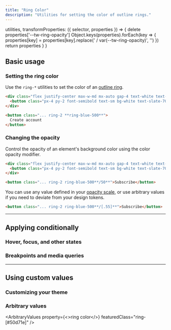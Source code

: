 ```yaml
---
title: "Ring Color"
description: "Utilities for setting the color of outline rings."
---
```



  utilities,
  transformProperties: ({ selector, properties }) => {
    delete properties['--tw-ring-opacity']
    Object.keys(properties).forEach(key => {
      properties[key] = properties[key].replace(' / var(--tw-ring-opacity)', '')
    })
    return properties
  }
}

## Basic usage

### Setting the ring color

Use the `ring-*` utilities to set the color of an [outline ring](/docs/ring-width).

```html {{ example: true }}
<div class="flex justify-center max-w-md mx-auto gap-4 text-white text-sm text-center font-bold leading-6">
  <button class="px-4 py-2 font-semibold text-sm bg-white text-slate-700 border border-slate-300 rounded-md shadow-sm ring-2 ring-offset-2 ring-offset-slate-50 ring-blue-500 dark:ring-offset-slate-900 dark:bg-slate-700 dark:text-slate-200 dark:border-transparent">Create account</button>
</div>
```

```html
<button class="... ring-2 **ring-blue-500**">
  Create account
</button>
```

### Changing the opacity

Control the opacity of an element's background color using the color opacity modifier.

```html {{ example: true }}
<div class="flex justify-center max-w-md mx-auto gap-4 text-white text-sm text-center font-bold leading-6">
  <button class="px-4 py-2 font-semibold text-sm bg-white text-slate-700 border border-slate-300 rounded-md shadow-sm ring-2 ring-offset-2 ring-offset-slate-50 ring-blue-500/50 dark:ring-offset-slate-900 dark:bg-slate-700 dark:text-slate-200 dark:border-transparent">Create account</button>
</div>
```

```html
<button class="... ring-2 ring-blue-500**/50**">Subscribe</button>
```

You can use any value defined in your [opacity scale](/docs/opacity), or use arbitrary values if you need to deviate from your design tokens.

```html
<button class="... ring-2 ring-blue-500**/[.55]**">Subscribe</button>
```

---

## <Heading ignore>Applying conditionally</Heading>

### <Heading ignore>Hover, focus, and other states</Heading>

<HoverFocusAndOtherStates defaultClass="ring ring-blue-300" featuredClass="ring-blue-500" />

### <Heading ignore>Breakpoints and media queries</Heading>

<BreakpointsAndMediaQueries defaultClass="ring ring-blue-300" featuredClass="ring-blue-500" />

---

## Using custom values

### Customizing your theme

<CustomizePluginColors name="ring" configKey="ringColor" />

### Arbitrary values

<ArbitraryValues property={<>ring color</>} featuredClass="ring-[#50d71e]" />
